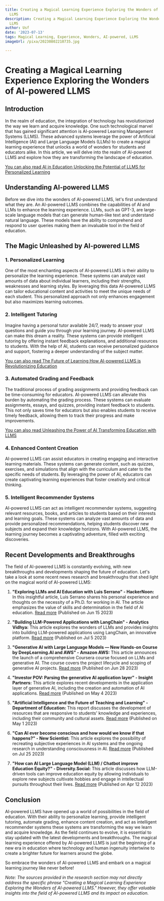 ```yaml
---
title: Creating a Magical Learning Experience Exploring the Wonders of AI-powered
  LLMS
description: Creating a Magical Learning Experience Exploring the Wonders of AI-powered
  LLMS
author: Usf
date: '2023-07-13'
tags: Magical Learning, Experience, Wonders, AI-powered, LLMS
imageUrl: /pixa/20230802210735.jpg

---
```

# Creating a Magical Learning Experience Exploring  the Wonders of AI-powered LLMS

## Introduction

In the realm of education,  the integration of technology has revolutionized the way we learn and acquire knowledge. One such technological marvel that has gained significant  attention is AI-powered Learning Management Systems (LLMS). These advanced systems leverage the power of  Artificial  Intelligence (AI) and Large Language Models (LLMs) to create  a magical  learning experience  that unlocks a world of wonders for students and educators alike. In this article,  we will delve into the realm of AI-powered LLMS and explore how they are transforming the  landscape of education.

[You can also read AI in  Education Unlocking the Potential of LLMS for Personalized Learning](AI%20in%20Education%20Unlocking%20the%20Potential%20of%20LLMS%20for%20Personalized%20Learning)


## Understanding AI-powered LLMS

Before we dive into the wonders of  AI-powered LLMS, let's first understand what they are. An  AI-powered LLMS combines the capabilities of  AI and LLMs to enhance the learning experience. LLMs, such as GPT-3, are  large-scale language models  that can generate human-like text  and understand natural language.  These models have the ability  to comprehend and respond to user queries making them an invaluable tool  in the field of education.

## The Magic Unleashed by AI-powered LLMS

###  1. Personalized Learning

One of the most enchanting aspects of AI-powered LLMS is their ability to personalize the learning experience. These systems can analyze  vast  amounts of data about individual learners,  including their strengths, weaknesses and learning  styles. By leveraging this data AI-powered LLMS can tailor educational content and activities to meet the unique needs of each student. This personalized approach not only enhances engagement but  also maximizes learning outcomes.

### 2. Intelligent Tutoring

Imagine having a personal tutor available 24/7,  ready  to answer your questions and guide  you through your learning journey. AI-powered LLMS can make this dream a reality. These systems can provide intelligent tutoring by offering instant feedback explanations, and additional resources to students. With the help  of AI, students can receive personalized guidance and support, fostering a deeper understanding of the subject matter.

[You can also read The Future of Learning How AI-powered LLMS is Revolutionizing Education](The%20Future%20of%20Learning%20How%20AI-powered%20LLMS%20is%20Revolutionizing%20Education)


### 3. Automated  Grading and Feedback

The traditional process of grading assignments and providing feedback can  be time-consuming for educators. AI-powered LLMS can  alleviate this burden by automating the grading process. These systems can evaluate assignments, essays, and quizzes, providing instant feedback  to students. This not only saves time for educators but also enables students  to receive timely feedback, allowing them  to track their  progress and  make improvements.

[You can also  read Unleashing the Power of AI Transforming Education  with LLMS](Unleashing%20the%20Power%20of%20AI%20Transforming%20Education%20with%20LLMS)


### 4. Enhanced Content Creation

AI-powered LLMS can  assist educators in creating engaging and interactive learning materials. These  systems can generate content, such as quizzes, exercises, and simulations that align with the curriculum and cater to  the specific needs of students. By leveraging  the power of AI,  educators can create captivating learning experiences that foster creativity and critical thinking.

### 5.  Intelligent Recommender Systems

AI-powered LLMS can act as intelligent recommender systems, suggesting relevant  resources, books, and articles to students based on their interests  and learning goals. These systems can analyze vast amounts of data and provide personalized recommendations, helping students discover new  subjects and expand their knowledge horizons. With AI-powered LLMS, the learning journey becomes a captivating adventure, filled with exciting discoveries.

## Recent Developments and  Breakthroughs

The field of AI-powered LLMS is constantly evolving, with new breakthroughs and developments shaping  the future of education. Let's take a look at some  recent news research and breakthroughs that shed light on the magical  world  of AI-powered LLMS:

1. **"Exploring LLMs and AI Education with  Luis Serrano" - HackerNoon:** In this insightful article, Luis Serrano shares his personal experience and thoughts on the necessity of a Ph.D.  for working in AI. The article emphasizes the value of skills and  determination in  the field of AI education. [Read more](https://hackernoon.com/exploring-llms-and-ai-education-with-luis-serrano) (Published on Jun 15 2023)

2. **"Building LLM-Powered Applications with LangChain" -  Analytics Vidhya:** This  article explores the  wonders  of LLMs and provides insights  into building  LLM-powered applications using LangChain, an innovative platform. [Read more](https://www.analyticsvidhya.com/blog/2023/07/building-llm-powered-applications-with-langchain/) (Published on Jul  5 2023)

3. **"Generative  AI  with Large Language Models — New Hands-on Course by DeepLearning.AI and AWS" - Amazon AWS:** This article announces the launch of a comprehensive  Coursera course focused  on LLMs and generative AI. The course covers the project lifecycle and scoping of generative AI projects. [Read more](https://aws.amazon.com/blogs/aws/generative-ai-with-large-language-models-new-hands-on-course-by-deeplearning-ai-and-aws/) (Published on Jun 28 2023)

4. **"Investor POV: Parsing the generative AI application layer"  - Insight Partners:** This article explores recent developments in the  application layer of generative AI, including  the creation  and  automation of AI applications. [Read  more](https://www.insightpartners.com/ideas/generative-ai-application-layer/) (Published  on May 4 2023)

5. **"Artificial Intelligence and the Future of Teaching and Learning" - Department of Education:** This report discusses the development of resources  that are responsive to students' knowledge and experiences,  including their community and cultural assets. [Read  more](https://www2.ed.gov/documents/ai-report/ai-report.pdf) (Published on May 1 2023)

6. **"Can AI ever become conscious and how  would we know if that happens?"  - New Scientist:** This article explores the possibility of  recreating subjective experiences in AI  systems and the ongoing research  in understanding consciousness in AI. [Read more](https://www.newscientist.com/article/2384077-can-ai-ever-become-conscious-and-how-would-we-know-if-that-happens/)  (Published on Jul 25 2023)

7. **"How can AI Large Language Model (LLM) / Chatbot improve Education Equity?" - Diversity.Social:**  This article discusses how LLM-driven tools can improve  education equity by allowing individuals to  explore new subjects cultivate  hobbies and engage in intellectual pursuits throughout their lives. [Read more](https://diversity.social/ai-large-language-model-llm-chatbot-improve-education-equity/) (Published on Apr  12 2023)

## Conclusion

AI-powered LLMS have opened up a world of possibilities in the field of  education. With their ability to personalize learning, provide intelligent  tutoring, automate  grading, enhance content creation, and act as intelligent recommender systems these systems are transforming the way we learn and acquire knowledge. As the field continues to evolve, it is essential  to stay updated  with the  latest developments and breakthroughs. The magical learning experience offered by AI-powered LLMS is just the beginning of a new era in  education where technology and human ingenuity intertwine to create a brighter  future for learners around the  globe.

So embrace the  wonders of AI-powered LLMS and embark on a magical learning  journey like never before!

*Note: The sources provided in the research section may not directly address the specific phrase "Creating a Magical Learning Experience Exploring  the Wonders of AI-powered LLMS." However, they offer valuable  insights into the  field of AI-powered LLMS and its impact on education.*